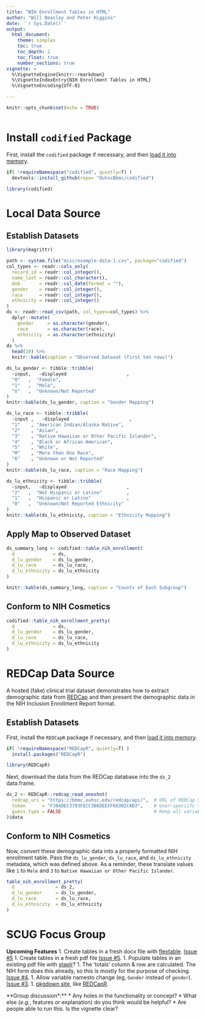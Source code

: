 ```yaml
---
title: "NIH Enrollment Tables in HTML"
author: "Will Beasley and Peter Higgins"
date: '`r Sys.Date()`'
output:
  html_document:
    theme: simplex
    toc: true
    toc_depth: 2
    toc_float: true
    number_sections: true
vignette: >
  %\VignetteEngine{knitr::rmarkdown}
  %\VignetteIndexEntry{NIH Enrollment Tables in HTML}
  %\VignetteEncoding{UTF-8}

---
```


```r
knitr::opts_chunk$set(echo = TRUE)
```

```r
```

Install `codified` Package
=====================================================

First, install the `codified` package if necessary, and then [load it into memory](http://r-pkgs.had.co.nz/package.html#package).  


```r
if( !requireNamespace("codified", quietly=T) )
  devtools::install_github(repo= "OuhscBbmc/codified")

library(codified)
```

Local Data Source
=====================================================

## Establish Datasets


```r
library(magrittr)

path <- system.file("misc/example-data-1.csv", package="codified")
col_types <- readr::cols_only(
  record_id = readr::col_integer(),
  name_last = readr::col_character(),
  dob       = readr::col_date(format = ""),
  gender    = readr::col_integer(),
  race      = readr::col_integer(),
  ethnicity = readr::col_integer()
)
ds <- readr::read_csv(path, col_types=col_types) %>%
  dplyr::mutate(
    gender     = as.character(gender),
    race       = as.character(race),
    ethnicity  = as.character(ethnicity)
  )
ds %>% 
  head(10) %>% 
  knitr::kable(caption = "Observed Dataset (first ten rows)")

ds_lu_gender <- tibble::tribble(
  ~input,   ~displayed                      ,
  "0"   ,  "Female",
  "1"   ,  "Male",
  "U"   ,  "Unknown/Not Reported"
)
knitr::kable(ds_lu_gender, caption = "Gender Mapping")

ds_lu_race <- tibble::tribble(
  ~input ,   ~displayed                      ,
  "1"    , "American Indian/Alaska Native",
  "2"    , "Asian",
  "3"    , "Native Hawaiian or Other Pacific Islander",
  "4"    , "Black or African American",
  "5"    , "White",
  "M"    , "More than One Race",
  "6"    , "Unknown or Not Reported"
)
knitr::kable(ds_lu_race, caption = "Race Mapping")

ds_lu_ethnicity <- tibble::tribble(
  ~input,   ~displayed                      ,
  "2"   ,  "Not Hispanic or Latino"         ,
  "1"   ,  "Hispanic or Latino"             ,
  "0"   ,  "Unknown/Not Reported Ethnicity"
)
knitr::kable(ds_lu_ethnicity, caption = "Ethnicity Mapping")
```


##  Apply Map to Observed Dataset

```r
ds_summary_long <- codified::table_nih_enrollment(
  d              = ds,
  d_lu_gender    = ds_lu_gender,
  d_lu_race      = ds_lu_race,
  d_lu_ethnicity = ds_lu_ethnicity
)

knitr::kable(ds_summary_long, caption = "Counts of Each Subgroup")
```


##  Conform to NIH Cosmetics 

```r
codified::table_nih_enrollment_pretty(
  d              = ds,
  d_lu_gender    = ds_lu_gender,
  d_lu_race      = ds_lu_race,
  d_lu_ethnicity = ds_lu_ethnicity
)
```

REDCap Data Source
=====================================================


A hosted (fake) clinical trial dataset demonstrates how to extract demographic data from [REDCap](https://projectredcap.org/) and then present the demographic data in the NIH Inclusion Enrollment Report format.

## Establish Datasets


First, install the `REDCapR` package if necessary, and then [load it into memory](http://r-pkgs.had.co.nz/package.html#package).  


```r
if( !requireNamespace("REDCapR", quietly=T) )
  install.packages("REDCapR")

library(REDCapR)
```

Next, download the data from the REDCap database into the `ds_2` data.frame.

```r
ds_2 <- REDCapR::redcap_read_oneshot(
  redcap_uri = "https://bbmc.ouhsc.edu/redcap/api/",  # URL of REDCap Server.
  token      = "F304DEC3793FECC3B6DEEFF66302CAD3",    # User-speciifc token/password.
  guess_type = FALSE                                  # Keep all variables as strings/characters.
)$data
```


## Conform to NIH Cosmetics 

Now, convert these demographic data into a properly formatted NIH enrollment table.  Pass the `ds_lu_gender`, `ds_lu_race`, and `ds_lu_ethnicity` metadata, which was defined above.  As a reminder, these translate values like `1` to `Male` and `3` to `Native Hawaiian or Other Pacific Islander`.

```r
table_nih_enrollment_pretty(
  d               = ds_2,
  d_lu_gender     = ds_lu_gender,
  d_lu_race       = ds_lu_race,
  d_lu_ethnicity  = ds_lu_ethnicity
)
```

SCUG Focus Group
=====================================================

**Upcoming Features**
1. Create tables in a fresh docx file with [flextable](https://davidgohel.github.io/flextable/). [Issue #5](https://github.com/OuhscBbmc/codified/issues/5)
1. Create tables in a fresh pdf file [Issue #5](https://github.com/OuhscBbmc/codified/issues/5).
1. Populate tables in an existing pdf file with [staplr](https://CRAN.R-project.org/package=staplr)?
1. The 'totals' column & row are calculated.  The NIH form does this already, so this is mostly for the purpose of checking. [Issue #4](https://github.com/OuhscBbmc/codified/issues/4).
1. Allow variable namesto change (eg, `Gender` instead of `gender`).  [Issue #3](https://github.com/OuhscBbmc/codified/issues/3).
1. [pkgdown site](http://pkgdown.r-lib.org/), like [REDCapR](https://ouhscbbmc.github.io/REDCapR/).

**Group discussion*:** 
* Any holes in the functionality or concept?
* What else (*e.g.*, features or explanation) do you think would be helpful?
* Are people able to run this.  Is the vignette clear?
